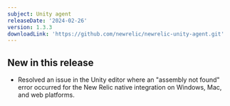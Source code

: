 ```yaml
---
subject: Unity agent
releaseDate: '2024-02-26'
version: 1.3.3
downloadLink: 'https://github.com/newrelic/newrelic-unity-agent.git'
---
```


## New in this release

* Resolved an issue in the Unity editor where an "assembly not found" error occurred for the New Relic native integration on Windows, Mac, and web platforms.
